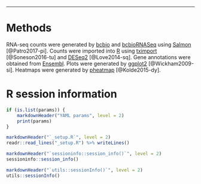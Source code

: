 * * *

# Methods

RNA-seq counts were generated by [bcbio][] and [bcbioRNASeq][] using [Salmon][] [@Patro2017-pi]. Counts were imported into [R][] using [tximport][] [@Soneson2016-tu] and [DESeq2] [@Love2014-sq]. Gene annotations were obtained from [Ensembl][]. Plots were generated by [ggplot2][] [@Wickham2009-si]. Heatmaps were generated by [pheatmap][] [@Kolde2015-dy].

# R session information {.tabset}

```r
if (is.list(params)) {
    markdownHeader("YAML params", level = 2)
    print(params)
}

markdownHeader("`_setup.R`", level = 2)
readr::read_lines("_setup.R") %>% writeLines()

markdownHeader("`sessioninfo::session_info()`", level = 2)
sessioninfo::session_info()

markdownHeader("`utils::sessionInfo()`", level = 2)
utils::sessionInfo()
```

[7-Zip]: http://www.7-zip.org
[bcbio]: https://github.com/chapmanb/bcbio-nextgen
[bcbioRNASeq]: http://bioinformatics.sph.harvard.edu/bcbioRNASeq
[Bioconductor]: https://bioconductor.org
[clusterProfiler]: https://doi.org/doi:10.18129/B9.bioc.clusterProfiler
[DESeq2]: https://bioconductor.org/packages/release/bioc/html/DESeq2.html
[Ensembl]: https://www.ensembl.org
[Entrez]: https://www.ncbi.nlm.nih.gov/gquery
[Excel]: https://products.office.com/en-us/excel
[ggplot2]: http://ggplot2.org
[GO]: http://www.geneontology.org
[GSEA]: http://software.broadinstitute.org/gsea
[KEGG]: http://www.genome.jp/kegg
[macOS]: https://www.apple.com/macos
[pathview]: https://doi.org/doi:10.18129/B9.bioc.pathview
[pheatmap]: https://cran.r-project.org/web/packages/pheatmap/index.html
[R]: https://www.r-project.org
[RStudio]: https://www.rstudio.com
[salmon]: https://combine-lab.github.io/salmon
[tximport]: https://bioconductor.org/packages/release/bioc/html/tximport.html
